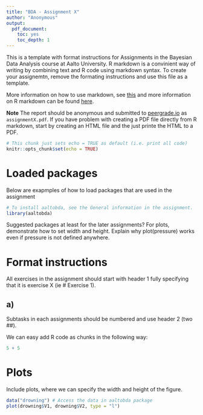```yaml
---
title: "BDA - Assignment X"
author: "Anonymous"
output: 
  pdf_document: 
    toc: yes
    toc_depth: 1
---
```


This is a template with format instructions for Assignments in the Bayesian Data Analysis course at Aalto University. R markdown is a convinient way of writing by combining text and R code using markdown syntax. To create your assignemtn, remove the formating instructions and use this file as a template.

More information on how to use markdown, see [this](https://github.com/adam-p/markdown-here/wiki/Markdown-Cheatsheet) and more information on R markdown can be found [here](https://www.rstudio.com/wp-content/uploads/2015/02/rmarkdown-cheatsheet.pdf).

**Note** The report should be anonymous and submitted to [peergrade.io](peergrade.io) as `assignmentX.pdf`. If you have problem with creating a PDF file directly from R markdown, start by creating an HTML file and the just printe the HTML to a PDF. 


```r
# This chunk just sets echo = TRUE as default (i.e. print all code)
knitr::opts_chunk$set(echo = TRUE)
```


# Loaded packages

Below are exapmples of how to load packages that are used in the assignment

```r
# To install aaltobda, see the General information in the assignment.
library(aaltobda)
```

Suggested packages at least for the later assignments? For plots, demonstrate how to set width and height. Explain why plot(pressure) works even if pressure is not defined anywhere.

# Format instructions

All exercises in the assignment should start with header 1 fully specifying that it is exercise X (ie # Exercise 1).

## a)

Subtasks in each assignments should be numbered and use header 2 (two ##). 

We can easy add R code as chunks in the following way:

```r
5 + 5
```

# Plots

Include plots, where we can specify the width and height of the figure.

```r
data("drowning") # Access the data in aaltobda package
plot(drowning$V1, drowning$V2, type = "l")
```



